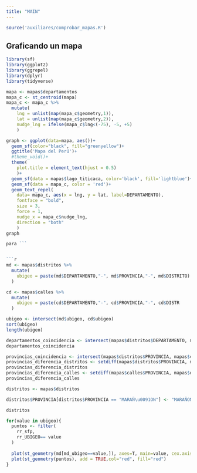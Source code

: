 ```yaml
---
title: "MAIN"
---
```


```r
source('auxiliares/comprobar_mapas.R')

```

## Graficando un mapa

```r

library(sf)
library(ggplot2)
library(ggrepel)
library(dplyr)
library(tidyverse)

mapa <- mapas$departamentos
mapa_c <- st_centroid(mapa) 
mapa_c <- mapa_c %>% 
  mutate(
    lng = unlist(map(mapa_c$geometry,1)),
    lat = unlist(map(mapa_c$geometry,2)),
    nudge_lng = ifelse(mapa_c$lng<(-75), -5, +5)
    )

graph <- ggplot(data=mapa, aes())+
  geom_sf(color="black", fill="greenyellow")+
  ggtitle('Mapa del Perú')+
  #theme_void()+
  theme(
    plot.title = element_text(hjust = 0.5)
    )+
  geom_sf(data = mapas$lago_titicaca, color='black', fill='lightblue')+
  geom_sf(data = mapa_c, color = 'red')+
  geom_text_repel(
    data= mapa_c, aes(x = lng, y = lat, label=DEPARTAMENTO),
    fontface = "bold", 
    size = 3,
    force = 1,
    nudge_x = mapa_c$nudge_lng,
    direction = "both"
    )
graph

para ```


```r

md <- mapas$distritos %>% 
  mutate(
    ubigeo = paste(md$DEPARTAMENTO,"-", md$PROVINCIA,"-", md$DISTRITO)
  )

cd <- mapas$calles %>% 
  mutate(
    ubigeo = paste(cd$DEPARTAMENTO,"-", cd$PROVINCIA,"-", cd$DISTR
  )

ubigeo <- intersect(md$ubigeo, cd$ubigeo)
sort(ubigeo)
length(ubigeo)

```

```r
departamentos_coincidencia <- intersect(mapas$distritos$DEPARTAMENTO, mapas$calles$DEPARTAMENTO)
departamentos_coincidencia
```
```r
provincias_coincidencia <- intersect(mapas$distritos$PROVINCIA, mapas$calles$PROVINCIA)
provincias_diferencia_distritos <- setdiff(mapas$distritos$PROVINCIA, mapas$calles$PROVINCIA)
provincias_diferencia_distritos
provincias_diferencia_calles <- setdiff(mapas$calles$PROVINCIA, mapas$distritos$PROVINCIA)
provincias_diferencia_calles


```

```r

distritos <- mapas$distritos

distritos$PROVINCIA[distritos$PROVINCIA == "MARAÑ\u0091ON"] <- "MARAÑON"

distritos

```



```r
for(value in ubigeo){
  puntos <- filter(
    rr_sfp,
    rr_UBIGEO== value
  )
  
  plot(st_geometry(md[md_ubigeo==value,]), axes=T, main=value, cex.axis=0.5)
  plot(st_geometry(puntos), add = TRUE,col="red", fill="red")
}
```

























